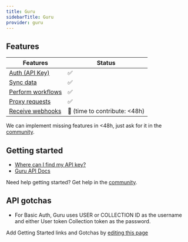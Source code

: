 ```yaml
---
title: Guru
sidebarTitle: Guru
provider: guru
---
```



<Overview />


## Features

| Features | Status |
| - | - |
| [Auth (API Key)](/guides/getting-started/authorize-an-api-from-your-app) | ✅ |
| [Sync data](/guides/getting-started/read-from-an-api) | ✅ |
| [Perform workflows](/guides/getting-started/write-to-an-api) | ✅ |
| [Proxy requests](/guides/proxy-requests-to-an-api) | ✅ |
| [Receive webhooks](/guides/receive-webhooks-from-an-api) | 🚫 (time to contribute: &lt;48h) |

<Tip>We can implement missing features in &lt;48h, just ask for it in the [community](https://nango.dev/slack).</Tip>

## Getting started

-   [Where can I find my API key?](https://help.getguru.com/articles/cj9Rrj7i/How-to-obtain-your-API-Credentials)
-   [Guru API Docs](https://developer.getguru.com/reference/authentication)

<Tip>Need help getting started? Get help in the [community](https://nango.dev/slack).</Tip>

## API gotchas

- For Basic Auth, Guru uses USER or COLLECTION ID as the username and either User token Collection token as the password.


<Note>Add Getting Started links and Gotchas by [editing this page](https://github.com/nangohq/nango/tree/master/docs-v2/integrations/all/guru.mdx)</Note>
